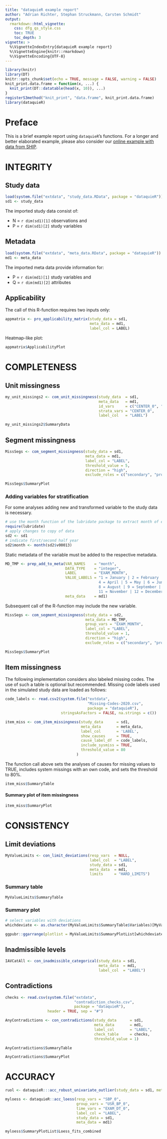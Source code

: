```yaml
---
title: "dataquieR example report"
author: "Adrian Richter, Stephan Struckmann, Carsten Schmidt"
output:
  rmarkdown::html_vignette:
    css: dfg_qs_style.css
    toc: TRUE
    toc_depth: 3
vignette: >
  %\VignetteIndexEntry{dataquieR example report}
  %\VignetteEngine{knitr::rmarkdown}
  %\VignetteEncoding{UTF-8}
---
```


```r
library(knitr)
library(DT)
knitr::opts_chunk$set(echo = TRUE, message = FALSE, warning = FALSE)
knit_print.data.frame = function(x, ...) {
  knit_print(DT::datatable(head(x, 10)), ...)
}
registerS3method("knit_print", "data.frame", knit_print.data.frame)
library(dataquieR)
```

# Preface

This is a brief example report using `dataquieR`'s functions. For a longer and
better elaborated example, please also consider our
[online example with data from SHIP](https://dfg-qa.ship-med.uni-greifswald.de/tutorials.html#Advanced_Report_SHIP_Example).

# INTEGRITY

## Study data

```r
load(system.file("extdata", "study_data.RData", package = "dataquieR"))
sd1 <- study_data
```

The imported study data consist of:

* N = `r dim(sd1)[1]` observations and
* P = `r dim(sd1)[2]` study variables


## Metadata 


```r
load(system.file("extdata", "meta_data.RData", package = "dataquieR"))
md1 <- meta_data
```

The imported meta data provide information for:

* P = `r dim(md1)[1]` study variables and
* Q = `r dim(md1)[2]` attributes

## Applicability 

The call of this R-function requires two inputs only:

```r
appmatrix <- pro_applicability_matrix(study_data = sd1, 
                                      meta_data = md1, 
                                      label_col = LABEL)
```

Heatmap-like plot:

```r
appmatrix$ApplicabilityPlot
```

# COMPLETENESS

## Unit missingness

```r
my_unit_missings2 <- com_unit_missingness(study_data  = sd1, 
                                          meta_data   = md1, 
                                          id_vars     = c("CENTER_0", "PSEUDO_ID"), 
                                          strata_vars = "CENTER_0", 
                                          label_col   = "LABEL")
```


```r
my_unit_missings2$SummaryData
```

## Segment missingness

```r
MissSegs <- com_segment_missingness(study_data = sd1, 
                                    meta_data = md1, 
                                    label_col = "LABEL", 
                                    threshold_value = 5, 
                                    direction = "high",
                                    exclude_roles = c("secondary", "process"))
```

```r
MissSegs$SummaryPlot
```

### Adding variables for stratification

For some analyses adding new and transformed variable to the study data is necessary.

```r
# use the month function of the lubridate package to extract month of exam date
require(lubridate)
# apply changes to copy of data
sd2 <- sd1
# indicate first/second half year
sd2$month <- month(sd2$v00013)
```

Static metadata of the variable must be added to the respective metadata.

```r
MD_TMP <- prep_add_to_meta(VAR_NAMES    = "month",
                           DATA_TYPE    = "integer",
                           LABEL        = "EXAM_MONTH",
                           VALUE_LABELS = "1 = January | 2 = February | 3 = March | 
                                          4 = April | 5 = May | 6 = June | 7 = July |
                                          8 = August | 9 = September | 10 = October |
                                          11 = November | 12 = December",
                           meta_data    = md1)
```

Subsequent call of the R-function may include the new variable.

```r
MissSegs <- com_segment_missingness(study_data = sd2, 
                                    meta_data = MD_TMP, 
                                    group_vars = "EXAM_MONTH", 
                                    label_col = "LABEL", 
                                    threshold_value = 1, 
                                    direction = "high",
                                    exclude_roles = c("secondary", "process"))
```

```r
MissSegs$SummaryPlot
```

## Item missingness

The following implementation considers also labeled missing codes. The use of such a table is optional but recommended. Missing code labels used in the simulated study data are loaded as follows:

```r
code_labels <- read.csv2(system.file("extdata", 
                                     "Missing-Codes-2020.csv", 
                                     package = "dataquieR"), 
                         stringsAsFactors = FALSE, na.strings = c())
```

```r
item_miss <- com_item_missingness(study_data      = sd1, 
                                  meta_data       = meta_data, 
                                  label_col       = 'LABEL', 
                                  show_causes     = TRUE, 
                                  cause_label_df  = code_labels,
                                  include_sysmiss = TRUE, 
                                  threshold_value = 80
                                ) 
```

The function call above sets the analyses of causes for missing values to TRUE, includes system missings with an own code, and sets the threshold to 80%.

```r
item_miss$SummaryTable
```

#### Summary plot of item missingness

```r
item_miss$SummaryPlot
```


# CONSISTENCY

## Limit deviations

```r
MyValueLimits <- con_limit_deviations(resp_vars  = NULL,
                                      label_col  = "LABEL",
                                      study_data = sd1,
                                      meta_data  = md1,
                                      limits     = "HARD_LIMITS")
```

### Summary table
```r
MyValueLimits$SummaryTable
```


### Summary plot
```r
# select variables with deviations
whichdeviate <- as.character(MyValueLimits$SummaryTable$Variables)[MyValueLimits$SummaryTable$GRADING == 1]
```


```r
ggpubr::ggarrange(plotlist = MyValueLimits$SummaryPlotList[whichdeviate], ncol = 2) 
```

## Inadmissible levels

```r
IAVCatAll <- con_inadmissible_categorical(study_data = sd1, 
                                          meta_data  = md1, 
                                          label_col  = "LABEL")
```

## Contradictions

```r
checks <- read.csv(system.file("extdata", 
                               "contradiction_checks.csv",
                               package = "dataquieR"), 
                   header = TRUE, sep = "#")
```

```r
AnyContradictions <- con_contradictions(study_data      = sd1,
                                        meta_data       = md1,
                                        label_col       = "LABEL",
                                        check_table     = checks,
                                        threshold_value = 1)
```

```r
AnyContradictions$SummaryTable
```

```r
AnyContradictions$SummaryPlot 
```

# ACCURACY

```r
ruol <- dataquieR:::acc_robust_univariate_outlier(study_data = sd1, meta_data = md1, label_col = LABEL)
```


```r
myloess <- dataquieR::acc_loess(resp_vars = "SBP_0",
                                group_vars = "USR_BP_0",
                                time_vars = "EXAM_DT_0",
                                label_col = "LABEL",
                                study_data = sd1,
                                meta_data = md1)

myloess$SummaryPlotList$Loess_fits_combined
```




